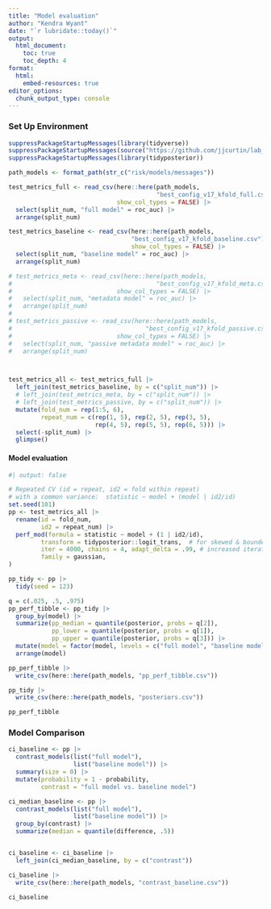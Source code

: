 ```yaml
---
title: "Model evaluation"
author: "Kendra Wyant"
date: "`r lubridate::today()`"
output: 
  html_document:
    toc: true 
    toc_depth: 4
format:
  html:
    embed-resources: true
editor_options: 
  chunk_output_type: console
---
```


### Set Up Environment

```r
suppressPackageStartupMessages(library(tidyverse))
suppressPackageStartupMessages(source("https://github.com/jjcurtin/lab_support/blob/main/format_path.R?raw=true"))
suppressPackageStartupMessages(library(tidyposterior))

path_models <- format_path(str_c("risk/models/messages"))

```


```r
test_metrics_full <- read_csv(here::here(path_models, 
                                         "best_config_v17_kfold_full.csv"), 
                              show_col_types = FALSE) |> 
  select(split_num, "full model" = roc_auc) |> 
  arrange(split_num)

test_metrics_baseline <- read_csv(here::here(path_models, 
                                  "best_config_v17_kfold_baseline.csv"),
                                  show_col_types = FALSE) |> 
  select(split_num, "baseline model" = roc_auc) |> 
  arrange(split_num)

# test_metrics_meta <- read_csv(here::here(path_models, 
#                                        "best_config_v17_kfold_meta.csv"),
#                             show_col_types = FALSE) |> 
#   select(split_num, "metadata model" = roc_auc) |> 
#   arrange(split_num)
# 
# test_metrics_passive <- read_csv(here::here(path_models,
#                                     "best_config_v17_kfold_passive.csv"),
#                             show_col_types = FALSE) |>
#   select(split_num, "passive metadata model" = roc_auc) |>
#   arrange(split_num)



test_metrics_all <- test_metrics_full |> 
  left_join(test_metrics_baseline, by = c("split_num")) |> 
  # left_join(test_metrics_meta, by = c("split_num")) |>
  # left_join(test_metrics_passive, by = c("split_num")) |>
  mutate(fold_num = rep(1:5, 6),
         repeat_num = c(rep(1, 5), rep(2, 5), rep(3, 5), 
                        rep(4, 5), rep(5, 5), rep(6, 5))) |> 
  select(-split_num) |> 
  glimpse()
```


#### Model evaluation
```r
#| output: false

# Repeated CV (id = repeat, id2 = fold within repeat)
# with a common variance:  statistic ~ model + (model | id2/id)
set.seed(101)
pp <- test_metrics_all |> 
  rename(id = fold_num,
         id2 = repeat_num) |> 
  perf_mod(formula = statistic ~ model + (1 | id2/id),
         transform = tidyposterior::logit_trans,  # for skewed & bounded AUC
         iter = 4000, chains = 4, adapt_delta = .99, # increased iteration from 2000 to fix divergence issues
         family = gaussian, 
)  

```

```r
pp_tidy <- pp |> 
  tidy(seed = 123) 

q = c(.025, .5, .975)
pp_perf_tibble <- pp_tidy |> 
  group_by(model) |> 
  summarize(pp_median = quantile(posterior, probs = q[2]),
            pp_lower = quantile(posterior, probs = q[1]), 
            pp_upper = quantile(posterior, probs = q[3])) |> 
  mutate(model = factor(model, levels = c("full model", "baseline model", "metadata model", "passive metadata model"))) |> 
  arrange(model)

pp_perf_tibble |> 
  write_csv(here::here(path_models, "pp_perf_tibble.csv"))

pp_tidy |> 
  write_csv(here::here(path_models, "posteriors.csv"))

pp_perf_tibble
```



### Model Comparison

```r

ci_baseline <- pp |>
  contrast_models(list("full model"),
                  list("baseline model")) |>
  summary(size = 0) |> 
  mutate(probability = 1 - probability,
         contrast = "full model vs. baseline model")

ci_median_baseline <- pp |>
  contrast_models(list("full model"),
                  list("baseline model")) |>
  group_by(contrast) |>
  summarize(median = quantile(difference, .5)) 


ci_baseline <- ci_baseline |>
  left_join(ci_median_baseline, by = c("contrast"))

ci_baseline |>
  write_csv(here::here(path_models, "contrast_baseline.csv"))

ci_baseline

```
